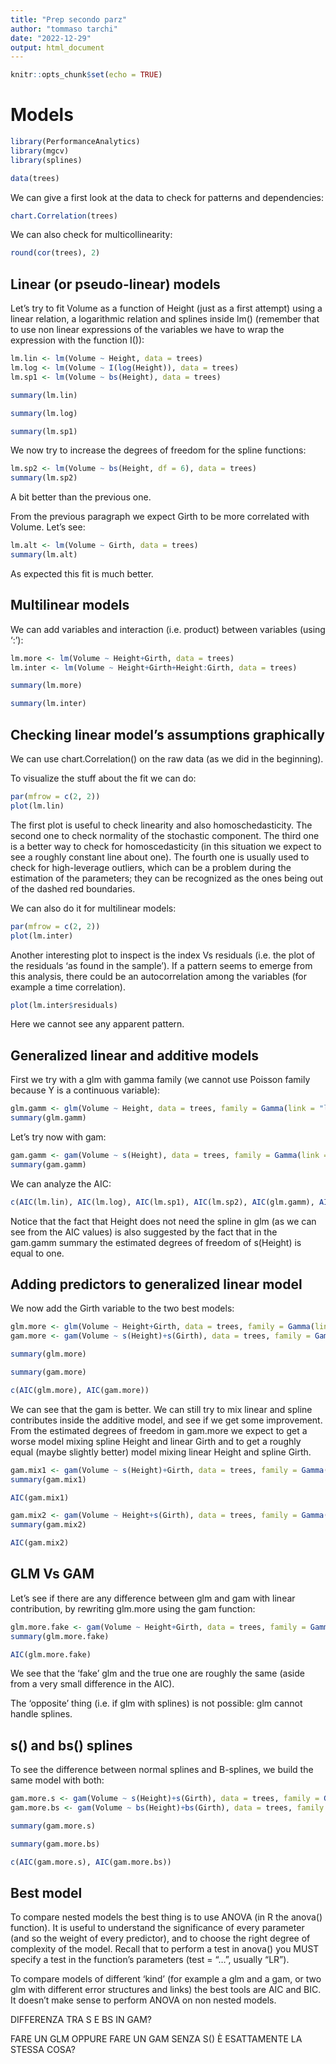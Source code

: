 ```yaml
---
title: "Prep secondo parz"
author: "tommaso tarchi"
date: "2022-12-29"
output: html_document
---
```


```r
knitr::opts_chunk$set(echo = TRUE)
```

# Models

```r
library(PerformanceAnalytics)
library(mgcv)
library(splines)

data(trees)
```

We can give a first look at the data to check for patterns and dependencies:
```r
chart.Correlation(trees)
```

We can also check for multicollinearity:
```r
round(cor(trees), 2)
```


## Linear (or pseudo-linear) models

Let's try to fit Volume as a function of Height (just as a first attempt) using a linear relation, a logarithmic relation and splines inside lm() (remember that to use non linear expressions of the variables we have to wrap the expression with the function I()):
```r
lm.lin <- lm(Volume ~ Height, data = trees)
lm.log <- lm(Volume ~ I(log(Height)), data = trees)
lm.sp1 <- lm(Volume ~ bs(Height), data = trees)
```
```r
summary(lm.lin)
```
```r
summary(lm.log)
```
```r
summary(lm.sp1)
```

We now try to increase the degrees of freedom for the spline functions:
```r
lm.sp2 <- lm(Volume ~ bs(Height, df = 6), data = trees)
summary(lm.sp2)
```
A bit better than the previous one.

From the previous paragraph we expect Girth to be more correlated with Volume. Let's see:
```r
lm.alt <- lm(Volume ~ Girth, data = trees)
summary(lm.alt)
```
As expected this fit is much better.


## Multilinear models

We can add variables and interaction (i.e. product) between variables (using ':'):
```r
lm.more <- lm(Volume ~ Height+Girth, data = trees)
lm.inter <- lm(Volume ~ Height+Girth+Height:Girth, data = trees)
```
```r
summary(lm.more)
```
```r
summary(lm.inter)
```


## Checking linear model's assumptions graphically

We can use chart.Correlation() on the raw data (as we did in the beginning).

To visualize the stuff about the fit we can do:
```r
par(mfrow = c(2, 2))
plot(lm.lin)
```

The first plot is useful to check linearity and also homoschedasticity. The second one to check normality of the stochastic component. The third one is a better way to check for homoscedasticity (in this situation we expect to see a roughly constant line about one). The fourth one is usually used to check for high-leverage outliers, which can be a problem during the estimation of the parameters; they can be recognized as the ones being out of the dashed red boundaries.

We can also do it for multilinear models:
```r
par(mfrow = c(2, 2))
plot(lm.inter)
```

Another interesting plot to inspect is the index Vs residuals (i.e. the plot of the residuals 'as found in the sample'). If a pattern seems to emerge from this analysis, there could be an autocorrelation among the variables (for example a time correlation).
```r
plot(lm.inter$residuals)
```

Here we cannot see any apparent pattern.


## Generalized linear and additive models

First we try with a glm with gamma family (we cannot use Poisson family because Y is a continuous variable):
```r
glm.gamm <- glm(Volume ~ Height, data = trees, family = Gamma(link = "log"))
summary(glm.gamm)
```

Let's try now with gam:
```r
gam.gamm <- gam(Volume ~ s(Height), data = trees, family = Gamma(link = "log"))
summary(gam.gamm)
```

We can analyze the AIC:
```r
c(AIC(lm.lin), AIC(lm.log), AIC(lm.sp1), AIC(lm.sp2), AIC(glm.gamm), AIC(gam.gamm))
```

Notice that the fact that Height does not need the spline in glm (as we can see from the AIC values) is also suggested by the fact that in the gam.gamm summary the estimated degrees of freedom of s(Height) is equal to one.


## Adding predictors to generalized linear model

We now add the Girth variable to the two best models:
```r
glm.more <- glm(Volume ~ Height+Girth, data = trees, family = Gamma(link = "log"))
gam.more <- gam(Volume ~ s(Height)+s(Girth), data = trees, family = Gamma(link = "log"))
```
```r
summary(glm.more)
```
```r
summary(gam.more)
```
```r
c(AIC(glm.more), AIC(gam.more))
```

We can see that the gam is better. We can still try to mix linear and spline contributes inside the additive model, and see if we get some improvement. From the estimated degrees of freedom in gam.more we expect to get a worse model mixing spline Height and linear Girth and to get a roughly equal (maybe slightly better) model mixing linear Height and spline Girth.
```r
gam.mix1 <- gam(Volume ~ s(Height)+Girth, data = trees, family = Gamma(link = "log"))
summary(gam.mix1)
```
```r
AIC(gam.mix1)
```

```r
gam.mix2 <- gam(Volume ~ Height+s(Girth), data = trees, family = Gamma(link = "log"))
summary(gam.mix2)
```
```r
AIC(gam.mix2)
```


## GLM Vs GAM

Let's see if there are any difference between glm and gam with linear contribution, by rewriting glm.more using the gam function:
```r
glm.more.fake <- gam(Volume ~ Height+Girth, data = trees, family = Gamma(link = "log"))
summary(glm.more.fake)
```
```r
AIC(glm.more.fake)
```
We see that the 'fake' glm and the true one are roughly the same (aside from a very small difference in the AIC).

The 'opposite' thing (i.e. if glm with splines) is not possible: glm cannot handle splines.


## s() and bs() splines

To see the difference between normal splines and B-splines, we build the same model with both:
```r
gam.more.s <- gam(Volume ~ s(Height)+s(Girth), data = trees, family = Gamma(link = "log"))
gam.more.bs <- gam(Volume ~ bs(Height)+bs(Girth), data = trees, family = Gamma(link = "log"))
```
```r
summary(gam.more.s)
```
```r
summary(gam.more.bs)
```
```r
c(AIC(gam.more.s), AIC(gam.more.bs))
```


## Best model

To compare nested models the best thing is to use ANOVA (in R the anova() function). It is useful to understand the significance of every parameter (and so the weight of every predictor), and to choose the right degree of complexity of the model.
Recall that to perform a test in anova() you MUST specify a test in the function's parameters (test = "...", usually "LR").

To compare models of different 'kind' (for example a glm and a gam, or two glm with different error structures and links) the best tools are AIC and BIC. It doesn't make sense to perform ANOVA on non nested models.









DIFFERENZA TRA S E BS IN GAM?

FARE UN GLM OPPURE FARE UN GAM SENZA S() È ESATTAMENTE LA STESSA COSA?